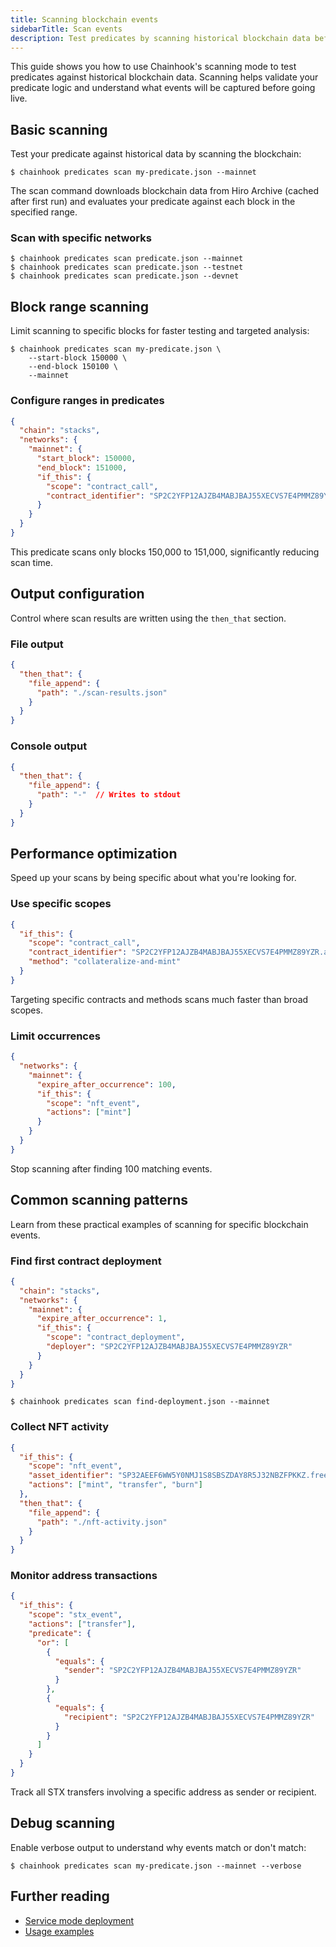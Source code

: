 ```yaml
---
title: Scanning blockchain events
sidebarTitle: Scan events
description: Test predicates by scanning historical blockchain data before deploying them in production.
---
```


This guide shows you how to use Chainhook's scanning mode to test predicates against historical blockchain data. Scanning helps validate your predicate logic and understand what events will be captured before going live.

## Basic scanning

Test your predicate against historical data by scanning the blockchain:

```terminal
$ chainhook predicates scan my-predicate.json --mainnet
```

The scan command downloads blockchain data from Hiro Archive (cached after first run) and evaluates your predicate against each block in the specified range.

### Scan with specific networks

```terminal
$ chainhook predicates scan predicate.json --mainnet
$ chainhook predicates scan predicate.json --testnet  
$ chainhook predicates scan predicate.json --devnet
```

## Block range scanning

Limit scanning to specific blocks for faster testing and targeted analysis:

```terminal
$ chainhook predicates scan my-predicate.json \
    --start-block 150000 \
    --end-block 150100 \
    --mainnet
```

### Configure ranges in predicates

```json block-range-predicate.json
{
  "chain": "stacks",
  "networks": {
    "mainnet": {
      "start_block": 150000,
      "end_block": 151000,
      "if_this": {
        "scope": "contract_call",
        "contract_identifier": "SP2C2YFP12AJZB4MABJBAJ55XECVS7E4PMMZ89YZR.arkadiko-dao"
      }
    }
  }
}
```

This predicate scans only blocks 150,000 to 151,000, significantly reducing scan time.

## Output configuration

Control where scan results are written using the `then_that` section.

### File output

```json file-output-predicate.json
{
  "then_that": {
    "file_append": {
      "path": "./scan-results.json"
    }
  }
}
```

### Console output

```json console-output-predicate.json
{
  "then_that": {
    "file_append": {
      "path": "-"  // Writes to stdout
    }
  }
}
```

## Performance optimization

Speed up your scans by being specific about what you're looking for.

### Use specific scopes

```json optimized-scope.json
{
  "if_this": {
    "scope": "contract_call",
    "contract_identifier": "SP2C2YFP12AJZB4MABJBAJ55XECVS7E4PMMZ89YZR.arkadiko-dao",
    "method": "collateralize-and-mint"
  }
}
```

Targeting specific contracts and methods scans much faster than broad scopes.

### Limit occurrences

```json limited-occurrences.json
{
  "networks": {
    "mainnet": {
      "expire_after_occurrence": 100,
      "if_this": {
        "scope": "nft_event",
        "actions": ["mint"]
      }
    }
  }
}
```

Stop scanning after finding 100 matching events.

## Common scanning patterns

Learn from these practical examples of scanning for specific blockchain events.

### Find first contract deployment

```json find-deployment.json
{
  "chain": "stacks",
  "networks": {
    "mainnet": {
      "expire_after_occurrence": 1,
      "if_this": {
        "scope": "contract_deployment",
        "deployer": "SP2C2YFP12AJZB4MABJBAJ55XECVS7E4PMMZ89YZR"
      }
    }
  }
}
```

```terminal
$ chainhook predicates scan find-deployment.json --mainnet
```

### Collect NFT activity

```json nft-activity.json
{
  "if_this": {
    "scope": "nft_event",
    "asset_identifier": "SP32AEEF6WW5Y0NMJ1S8SBSZDAY8R5J32NBZFPKKZ.free-punks-v0::free-punks",
    "actions": ["mint", "transfer", "burn"]
  },
  "then_that": {
    "file_append": {
      "path": "./nft-activity.json"
    }
  }
}
```

### Monitor address transactions

```json address-monitor.json
{
  "if_this": {
    "scope": "stx_event",
    "actions": ["transfer"],
    "predicate": {
      "or": [
        {
          "equals": {
            "sender": "SP2C2YFP12AJZB4MABJBAJ55XECVS7E4PMMZ89YZR"
          }
        },
        {
          "equals": {
            "recipient": "SP2C2YFP12AJZB4MABJBAJ55XECVS7E4PMMZ89YZR"
          }
        }
      ]
    }
  }
}
```

Track all STX transfers involving a specific address as sender or recipient.

## Debug scanning

Enable verbose output to understand why events match or don't match:

```terminal
$ chainhook predicates scan my-predicate.json --mainnet --verbose
```

## Further reading

- [Service mode deployment](/tools/chainhook/service-mode)
- [Usage examples](/tools/chainhook/usage)